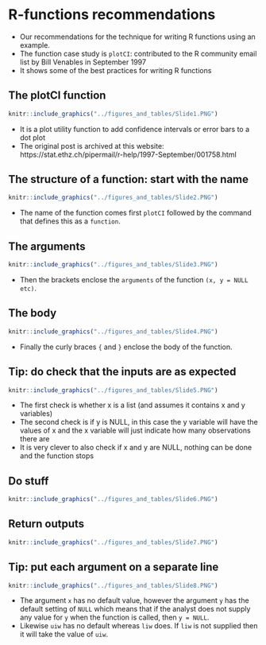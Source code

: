 # R-functions recommendations

- Our recommendations for the technique for writing R functions using an example.
- The function case study is `plotCI`: contributed to the R community email list  by Bill Venables in September 1997 
- It shows some of the best practices for writing R functions


## The plotCI function

```{r, sl1, eval=T, echo = F, out.width="2400px"}
knitr::include_graphics("../figures_and_tables/Slide1.PNG")
```

- It is a plot utility function to add confidence intervals or error bars to a dot plot
- The original post is archived at this website: https://stat.ethz.ch/pipermail/r-help/1997-September/001758.html


## The structure of a function: start with the name

```{r, sl2, eval=T, echo = F, out.width="2400px"}
knitr::include_graphics("../figures_and_tables/Slide2.PNG")
```

- The name of the function comes first `plotCI` followed by the command that defines this as a `function`.

## The arguments

```{r, sl3, eval=T, echo = F, out.width="2400px"}
knitr::include_graphics("../figures_and_tables/Slide3.PNG")
```


- Then the brackets enclose the `arguments` of the function `(x, y = NULL etc)`.


## The  body

```{r, sl4, eval=T, echo = F, out.width="2400px"}
knitr::include_graphics("../figures_and_tables/Slide4.PNG")
```

- Finally the curly braces `{` and `}` enclose the body of the function.

## Tip: do check that the inputs are as expected


```{r, sl5, eval=T, echo = F, out.width="2400px"}
knitr::include_graphics("../figures_and_tables/Slide5.PNG")
```

- The first check is whether x is a list (and assumes it contains x and y variables)
- The second check is if y is NULL, in this case the y variable will have the values of x and the x variable will just indicate how many observations there are
- It is very clever to also check if x and y are NULL, nothing can be done and the function stops 

## Do stuff


```{r, sl6, eval=T, echo = F, out.width="2400px"}
knitr::include_graphics("../figures_and_tables/Slide6.PNG")
```

## Return outputs


```{r, sl7, eval=T, echo = F, out.width="2400px"}
knitr::include_graphics("../figures_and_tables/Slide7.PNG")
```


## Tip: put each argument on a separate line


```{r, sl8, eval=T, echo = F, out.width="2400px"}
knitr::include_graphics("../figures_and_tables/Slide8.PNG")
```

- The argument `x` has no default value, however the argument `y` has the default setting of `NULL` which means that if the analyst does not supply any value for `y` when the function is called, then `y = NULL`.
- Likewise `uiw` has no default whereas `liw` does.  If `liw` is not supplied then it will take the value of `uiw`.
